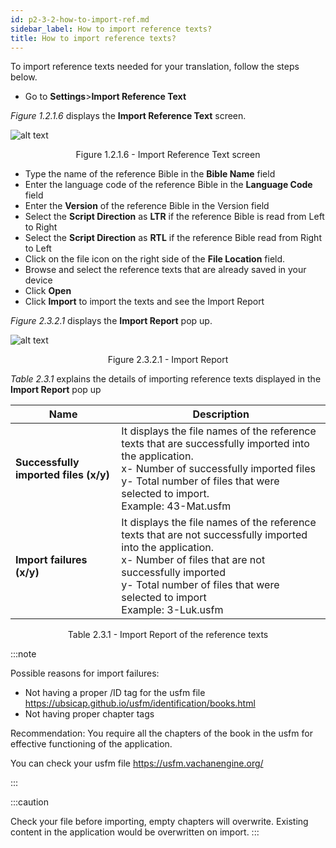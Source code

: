 ```yaml
---
id: p2-3-2-how-to-import-ref.md
sidebar_label: How to import reference texts?
title: How to import reference texts?
---
```


To import reference texts needed for your translation, follow the steps below.

-   Go to **Settings**>**Import Reference Text**

_Figure 1.2.1.6_ displays the **Import Reference Text** screen.

![alt text](../../../../static/AutographaLiveImages/Getting_Started/import-reference-text-fig-1.2.1.6.jpg 'Import Reference Text screen')

<div align='center' style={{ fontStyle: 'Italic' }}>Figure 1.2.1.6 - Import Reference Text screen</div>

-   Type the name of the reference Bible in the **Bible Name** field
-   Enter the language code of the reference Bible in the **Language Code** field
-   Enter the **Version** of the reference Bible in the Version field
-   Select the **Script Direction** as **LTR** if the reference Bible is read from Left to Right
-   Select the **Script Direction** as **RTL** if the reference Bible read from Right to Left
-   Click on the file icon on the right side of the **File Location** field.
-   Browse and select the reference texts that are already saved in your device
-   Click **Open**
-   Click **Import** to import the texts and see the Import Report

_Figure 2.3.2.1_ displays the **Import Report** pop up.

![alt text](../../../../static/AutographaLiveImages/Settings/import-report-fig-2.3.2.1.jpg 'Import Report')

<div align='center' style={{ fontStyle: 'Italic' }}>Figure 2.3.2.1 - Import Report</div>

_Table 2.3.1_ explains the details of importing reference texts displayed in the **Import Report** pop up

| Name                                  | Description                                                                                                                                                                                                                                                  |
| ------------------------------------- | ------------------------------------------------------------------------------------------------------------------------------------------------------------------------------------------------------------------------------------------------------------ |
| **Successfully imported files (x/y)** | It displays the file names of the reference texts that are successfully imported into the application. <br/> x- Number of successfully imported files <br/> y- Total number of files that were selected to import. <br/> Example: 43-Mat.usfm                |
| **Import failures (x/y)**             | It displays the file names of the reference texts that are not successfully imported into the application. <br/> x- Number of files that are not successfully imported <br/> y- Total number of files that were selected to import <br/> Example: 3-Luk.usfm |

<div align='center' style={{ fontStyle: 'Italic' }}>Table 2.3.1 - Import Report of the reference texts</div>

:::note

Possible reasons for import failures:

-   Not having a proper /ID tag for the usfm file https://ubsicap.github.io/usfm/identification/books.html
-   Not having proper chapter tags

Recommendation: You require all the chapters of the book in the usfm for effective functioning of the application.

You can check your usfm file https://usfm.vachanengine.org/

:::

:::caution

Check your file before importing, empty chapters will overwrite. Existing content in the application would be overwritten on import.
:::
